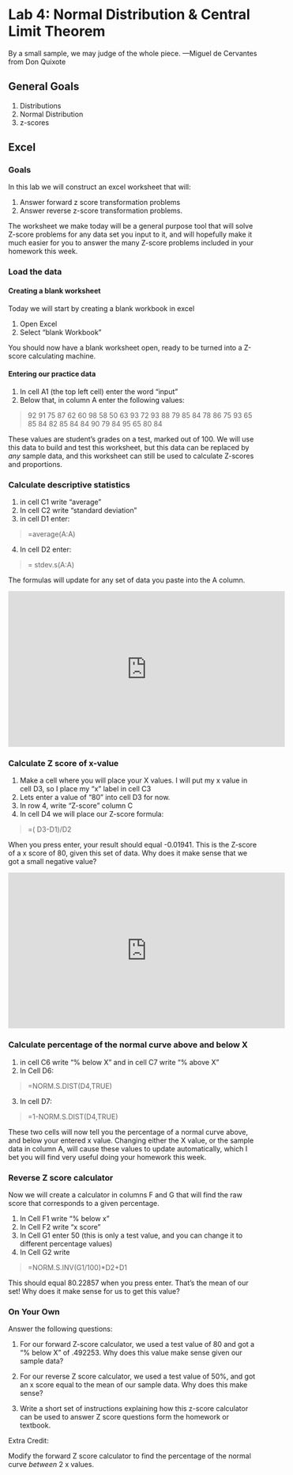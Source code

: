 # Lab 4: Normal Distribution & Central Limit Theorem

<script>
$("#coverpic").hide();
</script>

<span class="newthought">
By a small sample, we may judge of the whole piece.
---Miguel de Cervantes from Don Quixote
</span>



## General Goals

1. Distributions
2. Normal Distribution
3. z-scores


##  Excel

### Goals

In this lab we will construct an excel worksheet that will:

1) Answer forward z score transformation problems
2) Answer reverse z-score transformation problems.

The worksheet we make today will be a general purpose tool that will solve Z-score problems for any data set you input to it, and will hopefully make it much easier for you to answer the many Z-score problems included in your homework this week. 

### Load the data

#### Creating a blank worksheet

Today we will start by creating a blank workbook in excel

1) Open Excel
2) Select "blank Workbook"

You should now have a blank worksheet open, ready to be turned into a Z-score calculating machine.

#### Entering our practice data

1) In cell A1 (the top left cell) enter the word "input"
2) Below that, in column A enter the following values:

> 92
91
75
87
62
60
98
58
50
63
93
72
93
88
79
85
84
78
86
75
93
65
85
84
82
85
84
84
90
79
84
95
65
80
84

These values are student's grades on a test, marked out of 100. We will use this data to build and test this worksheet, but this data can be replaced by *any* sample data, and this worksheet can still be used to calculate Z-scores and proportions. 

### Calculate descriptive statistics

1) in cell C1 write "average"
2) In cell C2 write "standard deviation"
3) in cell D1 enter:

> =average(A:A)

4) In cell D2 enter:

> = stdev.s(A:A)

The formulas will update for any set of data you paste into the A column. 

<iframe width="560" height="315" src="https://www.youtube.com/embed/4Kk_NrF-EvM" frameborder="0" allow="autoplay; encrypted-media" allowfullscreen></iframe>

### Calculate Z score of x-value

1) Make a cell where you will place your X values. I will put my x value in cell D3, so I place my "x" label in cell C3
2) Lets enter a value of "80" into cell D3 for now.
3) In row 4, write "Z-score" column C
4) In cell D4 we will place our Z-score formula:

> =( D3-D1)/D2

When you press enter, your result should equal -0.01941. This is the Z-score of a x score of 80, given this set of data. Why does it make sense that we got a small negative value?

<iframe width="560" height="315" src="https://www.youtube.com/embed/Ht5GbemLiPc" frameborder="0" allow="autoplay; encrypted-media" allowfullscreen></iframe>

### Calculate percentage of the normal curve above and below X

1) in cell C6 write "% below X" and in cell C7 write "% above X"
2) In Cell D6:

> =NORM.S.DIST(D4,TRUE)

3) In cell D7:

> =1-NORM.S.DIST(D4,TRUE)

These two cells will now tell you the percentage of a normal curve above, and below your entered x value. Changing either the X value, or the sample data in column A, will cause these values to update automatically, which I bet you will find very useful doing your homework this week. 

### Reverse Z score calculator

Now we will create a calculator in columns F and G that will find the raw score that corresponds to a given percentage.

1) In Cell F1 write "% below x"
2) In Cell F2 write "x score"
3) In Cell G1 enter 50 (this is only a test value, and you can change it to different percentage values)
4) In Cell G2 write

> =NORM.S.INV(G1/100)*D2+D1

This should equal 80.22857 when you press enter. That's the mean of our set! Why does it make sense for us to get this value?

### On Your Own

Answer the following questions:

1) For our forward Z-score calculator, we used a test value of 80 and got a "% below X" of .492253. Why does this value make sense given our sample data?

2) For our reverse Z score calculator, we used a test value of 50%, and got an x score equal to the mean of our sample data. Why does this make sense?

3) Write a short set of instructions explaining how this z-score calculator can be used to answer Z score questions form the homework or textbook.

Extra Credit:

Modify the forward Z score calculator to find the percentage of the normal curve *between* 2 x values.

